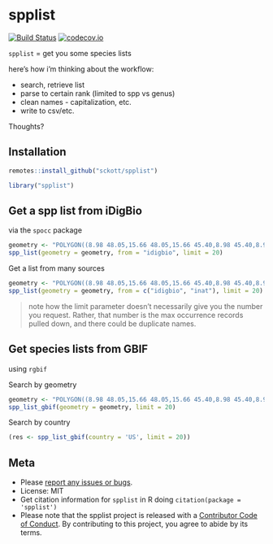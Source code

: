 spplist
=======

[![Build Status](https://api.travis-ci.org/sckott/spplist.png)](https://travis-ci.org/sckott/spplist)
[![codecov.io](https://codecov.io/github/sckott/spplist/coverage.svg?branch=master)](https://codecov.io/github/sckott/spplist?branch=master)

`spplist` = get you some species lists

here's how i'm thinking about the workflow:

* search, retrieve list
* parse to certain rank (limited to spp vs genus)
* clean names - capitalization, etc.
* write to csv/etc.

Thoughts?

## Installation

```r
remotes::install_github("sckott/spplist")
```

```r
library("spplist")
```

## Get a spp list from iDigBio

via the `spocc` package

```r
geometry <- "POLYGON((8.98 48.05,15.66 48.05,15.66 45.40,8.98 45.40,8.98 48.05))"
spp_list(geometry = geometry, from = "idigbio", limit = 20)
```

Get a list from many sources

```r
geometry <- "POLYGON((8.98 48.05,15.66 48.05,15.66 45.40,8.98 45.40,8.98 48.05))"
spp_list(geometry = geometry, from = c("idigbio", "inat"), limit = 20)
```

> note how the limit parameter doesn't necessarily give you the number you request. Rather, 
that number is the max occurrence records pulled down, and there could be duplicate 
names.

## Get species lists from GBIF

using `rgbif`

Search by geometry

```r
geometry <- "POLYGON((8.98 48.05,15.66 48.05,15.66 45.40,8.98 45.40,8.98 48.05))"
spp_list_gbif(geometry = geometry, limit = 20)
```

Search by country

```r
(res <- spp_list_gbif(country = 'US', limit = 20))
```

## Meta

* Please [report any issues or bugs](https://github.com/sckott/spplist/issues).
* License: MIT
* Get citation information for `spplist` in R doing `citation(package = 'spplist')`
* Please note that the spplist project is released with a [Contributor Code of Conduct](https://contributor-covenant.org/version/2/0/CODE_OF_CONDUCT.html). By contributing to this project, you agree to abide by its terms.
